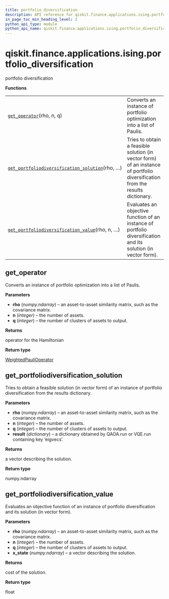 ```yaml
---
title: portfolio_diversification
description: API reference for qiskit.finance.applications.ising.portfolio_diversification
in_page_toc_min_heading_level: 2
python_api_type: module
python_api_name: qiskit.finance.applications.ising.portfolio_diversification
---
```


<span id="qiskit-finance-applications-ising-portfolio-diversification" />

# qiskit.finance.applications.ising.portfolio\_diversification

portfolio diversification

**Functions**

|                                                                                                                                                                                                                                                           |                                                                                                                               |
| --------------------------------------------------------------------------------------------------------------------------------------------------------------------------------------------------------------------------------------------------------- | ----------------------------------------------------------------------------------------------------------------------------- |
| [`get_operator`](#qiskit.finance.applications.ising.portfolio_diversification.get_operator "qiskit.finance.applications.ising.portfolio_diversification.get_operator")(rho, n, q)                                                                         | Converts an instance of portfolio optimization into a list of Paulis.                                                         |
| [`get_portfoliodiversification_solution`](#qiskit.finance.applications.ising.portfolio_diversification.get_portfoliodiversification_solution "qiskit.finance.applications.ising.portfolio_diversification.get_portfoliodiversification_solution")(rho, …) | Tries to obtain a feasible solution (in vector form) of an instance of portfolio diversification from the results dictionary. |
| [`get_portfoliodiversification_value`](#qiskit.finance.applications.ising.portfolio_diversification.get_portfoliodiversification_value "qiskit.finance.applications.ising.portfolio_diversification.get_portfoliodiversification_value")(rho, n, …)       | Evaluates an objective function of an instance of portfolio diversification and its solution (in vector form).                |

## get\_operator

<Function id="qiskit.finance.applications.ising.portfolio_diversification.get_operator" github="https://github.com/qiskit-community/qiskit-aqua/tree/stable/0.7/qiskit/finance/applications/ising/portfolio_diversification.py" signature="get_operator(rho, n, q)">
  Converts an instance of portfolio optimization into a list of Paulis.

  **Parameters**

  *   **rho** (*numpy.ndarray*) – an asset-to-asset similarity matrix, such as the covariance matrix.
  *   **n** (*integer*) – the number of assets.
  *   **q** (*integer*) – the number of clusters of assets to output.

  **Returns**

  operator for the Hamiltonian

  **Return type**

  [WeightedPauliOperator](qiskit.aqua.operators.legacy.WeightedPauliOperator "qiskit.aqua.operators.legacy.WeightedPauliOperator")
</Function>

## get\_portfoliodiversification\_solution

<Function id="qiskit.finance.applications.ising.portfolio_diversification.get_portfoliodiversification_solution" github="https://github.com/qiskit-community/qiskit-aqua/tree/stable/0.7/qiskit/finance/applications/ising/portfolio_diversification.py" signature="get_portfoliodiversification_solution(rho, n, q, result)">
  Tries to obtain a feasible solution (in vector form) of an instance of portfolio diversification from the results dictionary.

  **Parameters**

  *   **rho** (*numpy.ndarray*) – an asset-to-asset similarity matrix, such as the covariance matrix.
  *   **n** (*integer*) – the number of assets.
  *   **q** (*integer*) – the number of clusters of assets to output.
  *   **result** (*dictionary*) – a dictionary obtained by QAOA.run or VQE.run containing key ‘eigvecs’.

  **Returns**

  a vector describing the solution.

  **Return type**

  numpy.ndarray
</Function>

## get\_portfoliodiversification\_value

<Function id="qiskit.finance.applications.ising.portfolio_diversification.get_portfoliodiversification_value" github="https://github.com/qiskit-community/qiskit-aqua/tree/stable/0.7/qiskit/finance/applications/ising/portfolio_diversification.py" signature="get_portfoliodiversification_value(rho, n, q, x_state)">
  Evaluates an objective function of an instance of portfolio diversification and its solution (in vector form).

  **Parameters**

  *   **rho** (*numpy.ndarray*) – an asset-to-asset similarity matrix, such as the covariance matrix.
  *   **n** (*integer*) – the number of assets.
  *   **q** (*integer*) – the number of clusters of assets to output.
  *   **x\_state** (*numpy.ndarray*) – a vector describing the solution.

  **Returns**

  cost of the solution.

  **Return type**

  float
</Function>

